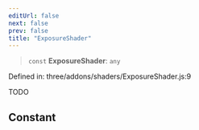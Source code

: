 ```yaml
---
editUrl: false
next: false
prev: false
title: "ExposureShader"
---
```


> `const` **ExposureShader**: `any`

Defined in: three/addons/shaders/ExposureShader.js:9

TODO

## Constant
